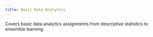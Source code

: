 ```yaml
---
title: Basic Data Analytics
---
```


Covers basic data analytics assignments from descriptive statistics to ensemble learning.
